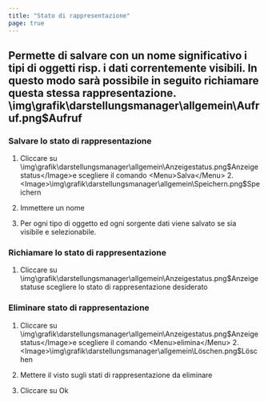 ```yaml
---
title: "Stato di rappresentazione"
page: true
---
```

## Permette di salvare con un nome significativo i tipi di oggetti risp. i dati correntemente visibili. In questo modo sar&#224; possibile in seguito richiamare questa stessa rappresentazione.<Image>\img\grafik\darstellungsmanager\allgemein\Aufruf.png$Aufruf</Image>

### Salvare lo stato di rappresentazione 

1.  Cliccare su<Image>\img\grafik\darstellungsmanager\allgemein\Anzeigestatus.png$Anzeigestatus</Image>e scegliere il comando <Menu>Salva</Menu> 
2.<Image>\img\grafik\darstellungsmanager\allgemein\Speichern.png$Speichern</Image>
3.  Immettere un nome

4.  Per ogni tipo di oggetto ed ogni sorgente dati viene salvato se sia visibile e selezionabile.




### Richiamare lo stato di rappresentazione 

1.  Cliccare su<Image>\img\grafik\darstellungsmanager\allgemein\Anzeigestatus.png$Anzeigestatus</Image>e scegliere lo stato di rappresentazione desiderato




### Eliminare stato di rappresentazione 

1.  Cliccare su<Image>\img\grafik\darstellungsmanager\allgemein\Anzeigestatus.png$Anzeigestatus</Image>e scegliere il comando <Menu>elimina</Menu> 
2.<Image>\img\grafik\darstellungsmanager\allgemein\Löschen.png$Löschen</Image>
3. Mettere il visto sugli stati di rappresentazione da eliminare

4. Cliccare su <Border>Ok</Border>  



